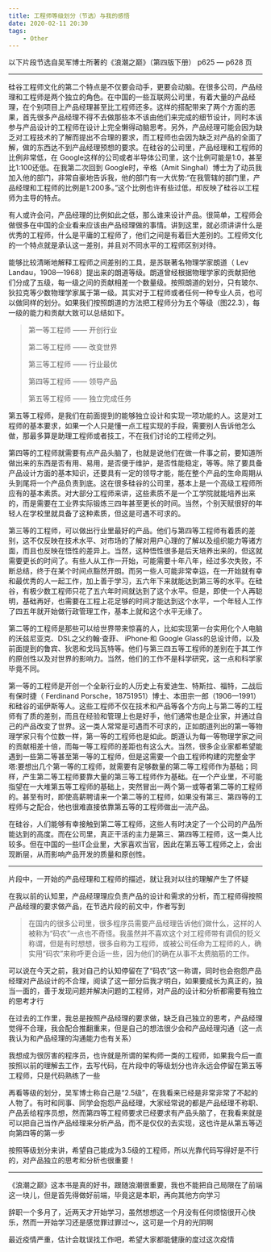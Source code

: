 ```yaml
---
title: 工程师等级划分（节选）与我的感悟
date: 2020-02-11 20:30
tags:
    - Other
---
```


以下片段节选自吴军博士所著的《浪潮之巅》（第四版下册） p625 — p628 页

---

硅谷工程师文化的第二个特点是不仅要会动手，更要会动脑。在很多公司，产品经理和工程师是两个独立的角色。在中国的一些互联网公司里，有着大量的产品经理，在个别项目上产品经理甚至比工程师还多。这样的搭配带来了两个方面的恶果，首先很多产品经理不得不去做那些本不该由他们来完成的细节设计，同时本该参与产品设计的工程师在设计上完全懒得动脑思考。另外，产品经理可能会因为缺乏对工程技术的了解而提出不合理的要求，而工程师也会因为缺乏对产品的全面了解，做的东西达不到产品经理预想的要求。在硅谷的公司里，产品经理和工程师的比例非常低，在 Google这样的公司或者半导体公司里，这个比例可能是1:0，甚至比1:100还低。在我第二次回到 Google时，辛格（Amit Singhal）博士为了动员我加入他的部门，非常自豪地告诉我，他的部门有一大优势:“在我管辖的部门里，产品经理和工程师的比例是1:200多。”这个比例也许有些过低，却反映了硅谷以工程师为主导的特点。

有人或许会问，产品经理的比例如此之低，那么谁来设计产品。很简单，工程师会做很多在中国的企业看来应该由产品经理做的事情。讲到这里，就必须讲讲什么是优秀的工程师，什么是平庸的工程师了，他们之间是有着巨大差别的。工程师文化的一个特点就是承认这一差别，并且对不同水平的工程师区别对待。

能够比较清晰地解释工程师之间差别的工具，是苏联著名物理学家朗道（ Lev Landau，1908—1968）提出来的朗道等级。朗道曾经根据物理学家的贡献把他们分成了五级，每一级之间的贡献相差一个数量级。按照朗道的划分，只有玻尔、狄拉克等少数物理学家属于第一级。其实对于工程师或者任何一种专业人员，也可以做同样的划分。如果我们按照朗道的方法把工程师分为五个等级（图22.3），每一级的能力和贡献大致可以总结如下。

> 第一等工程师 —— 开创行业
>
> 第二等工程师 —— 改变世界
>
> 第三等工程师 —— 行业最优
>
> 第四等工程师 —— 领导产品
>
> 第五等工程师 —— 独立完成任务

第五等工程师，是我们在前面提到的能够独立设计和实现一项功能的人。这是对工程师的基本要求，如果一个人只是懂一点工程实现的手段，需要别人告诉他怎么做，那最多算是助理工程师或者技工，不在我们讨论的工程师之列。

第四等的工程师就需要有点产品头脑了，也就是说他们在做一件事之前，要知道所做出来的东西是否有用、易用，是否便于维护，是否性能稳定，等等。除了要具备产品设计方面的基本知识，还要具有一定的领导才能，能在整个产品的生命周期从头到尾将一个产品负责到底。这在很多硅谷的公司里，基本上是一个高级工程师所应有的基本素质。对大部分工程师来讲，这些素质不是一个工学院就能培养出来的，而是需要在工业界实际锻炼三四年甚至更长的时间。当然，个别天赋很好的年轻人在学校里就具备了这种素质，但这是可遇不可求的。

第三等的工程师，可以做出行业里最好的产品。他们与第四等工程师有着质的差别，这不仅反映在技术水平、对市场的了解对用户心理的了解以及组织能力等诸方面，而且也反映在悟性的差异上。当然，这种悟性很多是后天培养出来的，但这就需要更长的时间了。有些人从工作一开始，可能需要十年八年，经过多次失败，不断总结，终于在某个时间点豁然开朗。而另一些人可能非常幸运，在一开始就有幸和最优秀的人一起工作，加上善于学习，五六年下来就能达到第三等的水平。在硅谷，有极少数工程师只花了五六年时间就达到了这个水平。但是，即使一个人再聪明，基础再好，也需要在工程上花足够的时间才能达到这个水平，一个年轻人工作了四五年就开始做行政管理工作，基本上就和这个水平无缘了。

第二等的工程师是那些可以给世界带来惊喜的人，比如实现第一台实用化个人电脑的沃兹尼亚克、DSL之父约翰·查菲、 iPhone·和 Google Glass的总设计师，以及前面提到的鲁宾、狄恩和戈玛瓦特等。他们与第三四五等工程师的差别在于其工作的原创性以及对世界的影响力。当然，他们的工作不是科学研究，这一点和科学家毕竟不同。

第一等的工程师是开创一个全新行业的人历史上有爱迪生、特斯拉、福特，二战后有保时捷（ Ferdinand Porsche，18751951）博士、本田宗一郎（1906—1991）和硅谷的诺伊斯等人。这些工程师不仅在技术和产品等各个方向上与第二等的工程师有了质的差别，而且在经验和管理上也是好手，他们通常也是企业家，并通过自己的产品改变了世界。这一类人常常是可遇而不可求的，正如朗道列出的第一等物理学家只有个位数一样，第一等的工程师也是如此。朗道认为每一等物理学家之间的贡献相差十倍，而每一等工程师的差距也有这么大。当然，很多企业家都希望能遇到一些第二等甚至第一等的工程师，但是这需要一个由工程师构建的完整金字塔:要想出几个第一等的工程师，就需要有足够数量的第二等工程师作为基础；同样，产生第二等工程师要靠大量的第三等工程师作为基础。在一个产业里，不可能指望在一大堆第五等工程师的基础上，突然冒出一两个第一或等者第二等的工程师的。甚至有时，即使高薪聘请来一个第二等的工程师，如果没有第三、第四等的工程师与之配合，他也很难直接依靠第五等的工程师做出一流产品。

在硅谷，人们能够有幸接触到第二等工程师，这些人有时决定了一个公司的产品所能达到的高度。而在公司里，真正干活的主力是第三、第四等工程师，这一类人比较多。但在中国的一些IT企业里，大家喜欢当官，因此在第五等工程师之上，会出现断层，从而影响产品开发的质量和原创性。

---

片段中，一开始的产品经理和工程师的描述，就让我对以往的理解产生了怀疑

在我以前的认知里，产品经理理应负责产品的设计和需求的分析，而工程师得按照产品经理的要求做产品，在节选片段的前文中，作者写到

> 在国内的很多公司里，很多程序员需要产品经理告诉他们做什么，这样的人被称为“码农”一点也不奇怪。我虽然并不喜欢这个对工程师带有调侃的贬义称谓，但是有时想想，很多自称为工程师，或被公司任命为工程师的人，确实用“码农”来称呼更合适一些，因为他们的确在从事不太费脑筋的工作。

可以说在今天之前，我对自己的认知停留在了“码农”这一称谓，同时也会抱怨产品经理对产品设计的不合理，阅读了这一部分后我才明白，如果要成长为真正的，独当一面的，善于发现问题并解决问题的工程师，对产品的设计和分析都需要有独立的思考才行

在过去的工作里，我总是按照产品经理的要求做，缺乏自己独立的思考，产品经理觉得不合理，我会配合推翻重来，但是自己的想法很少会和产品经理沟通（这一点我认为和产品经理的沟通能力也有关系）

我想成为很厉害的程序员，也许就是所谓的架构师一类的工程师，如果我今后一直按照以前的理解去工作，去写代码，在片段中的等级划分也许永远会停留在第五等工程师，只是代码熟练了一些

再看等级的划分，吴军博士称自己是“2.5级”，在我看来已经是非常非常了不起的人物了。有时和同事、同学会抱怨产品经理，大家经常说的都是产品经理不称职、产品丢给程序员想，然而第四等工程师要求已经要求有产品头脑了，在我看来就是可以把自己当作产品经理来分析产品，而不是仅仅的去实现，这也许是从第五等迈向第四等的第一步

按照等级划分来讲，希望自己能成为3.5级的工程师，所以光靠代码写得好是不行的，对产品独立的思考和分析也很重要！

---

《浪潮之巅》这本书是真的好书，跟随浪潮很重要，我也不能把自己局限在了前端这一块儿，但是首先得做好前端，毕竟这是本职，再向其他方向学习

辞职一个多月了，近两天才开始学习，虽然想想这一个月没有任何烦恼很开心快乐，然而一开始学习还是感觉罪过罪过～，这可是一个月的光阴啊

最近疫情严重，估计会耽误找工作吧，希望大家都能健康的度过这次疫情
